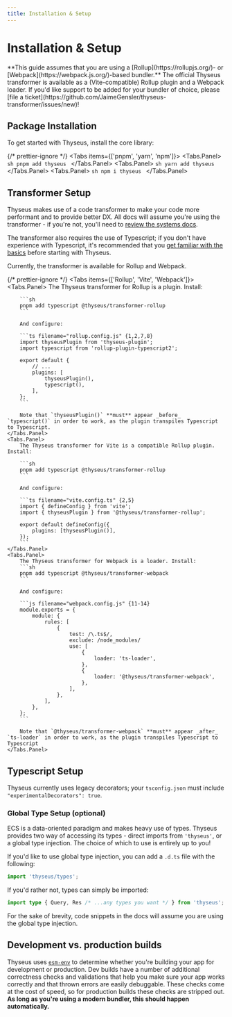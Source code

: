 ```yaml
---
title: Installation & Setup
---
```



# Installation & Setup

<Callout type="note">
	**This guide assumes that you are using a [Rollup](https://rollupjs.org/)-
	or [Webpack](https://webpack.js.org/)-based bundler.** The official Thyseus
	transformer is available as a (Vite-compatible) Rollup plugin and a Webpack
	loader. If you'd like support to be added for your bundler of choice, please
	[file a
	ticket](https://github.com/JaimeGensler/thyseus-transformer/issues/new)!
</Callout>

## Package Installation

To get started with Thyseus, install the core library:

{/* prettier-ignore */}
<Tabs items={['pnpm', 'yarn', 'npm']}>
	<Tabs.Panel>
		```sh
		pnpm add thyseus
		```
	</Tabs.Panel>
	<Tabs.Panel>
		```sh
		yarn add thyseus
		```
	</Tabs.Panel>
	<Tabs.Panel>
		```sh
		npm i thyseus
		```
	</Tabs.Panel>
</Tabs>

## Transformer Setup

Thyseus makes use of a code transformer to make your code more performant and to
provide better DX. All docs will assume you're using the transformer - if you're
not, you'll need to
[review the systems docs](/docs/core_concepts/systems#systems-without-the-transformer).

The transformer also requires the use of Typescript; if you don't have
experience with Typescript, it's recommended that you
[get familiar with the basics](https://www.typescriptlang.org/docs/handbook/typescript-in-5-minutes.html)
before starting with Thyseus.

Currently, the transformer is available for Rollup and Webpack.

{/* prettier-ignore */}
<Tabs items={['Rollup', 'Vite', 'Webpack']}>
	<Tabs.Panel>
		The Thyseus transformer for Rollup is a plugin. Install:

    	```sh
    	pnpm add typescript @thyseus/transformer-rollup
    	```

    	And configure:

    	```ts filename="rollup.config.js" {1,2,7,8}
    	import thyseusPlugin from 'thyseus-plugin';
    	import typescript from 'rollup-plugin-typescript2';

    	export default {
    		// ...
    		plugins: [
    			thyseusPlugin(),
    			typescript(),
    		],
    	};
    	```

    	Note that `thyseusPlugin()` **must** appear _before_ `typescript()` in order to work, as the plugin transpiles Typescript to Typescript.
    </Tabs.Panel>
    <Tabs.Panel>
    	The Thyseus transformer for Vite is a compatible Rollup plugin. Install:

    	```sh
    	pnpm add typescript @thyseus/transformer-rollup
    	```

    	And configure:

    	```ts filename="vite.config.ts" {2,5}
    	import { defineConfig } from 'vite';
    	import { thyseusPlugin } from '@thyseus/transformer-rollup';

    	export default defineConfig({
    		plugins: [thyseusPlugin()],
    	});
    	```
    </Tabs.Panel>
    <Tabs.Panel>
    	The Thyseus transformer for Webpack is a loader. Install:
    	```sh
    	pnpm add typescript @thyseus/transformer-webpack
    	```

    	And configure:

    	```js filename="webpack.config.js" {11-14}
    	module.exports = {
    		module: {
    			rules: [
    				{
    					test: /\.ts$/,
    					exclude: /node_modules/
    					use: [
    						{
    							loader: 'ts-loader',
    						},
    						{
    							loader: '@thyseus/transformer-webpack',
    						},
    					],
    				},
    			],
    		},
    	};
    	```

    	Note that `@thyseus/transformer-webpack` **must** appear _after_ `ts-loader` in order to work, as the plugin transpiles Typescript to Typescript
    </Tabs.Panel>

</Tabs>

## Typescript Setup

Thyseus currently uses legacy decorators; your `tsconfig.json` must include
`"experimentalDecorators": true`.

### Global Type Setup (optional)

ECS is a data-oriented paradigm and makes heavy use of types. Thyseus provides
two way of accessing its types - direct imports from `'thyseus'`, or a global
type injection. The choice of which to use is entirely up to you!

If you'd like to use global type injection, you can add a `.d.ts` file with the
following:

```ts filename="src/thyseusGlobals.d.ts"
import 'thyseus/types';
```

If you'd rather not, types can simply be imported:

```ts
import type { Query, Res /* ...any types you want */ } from 'thyseus';
```

For the sake of brevity, code snippets in the docs will assume you are using the
global type injection.

## Development vs. production builds

Thyseus uses [`esm-env`](https://github.com/benmccann/esm-env) to determine
whether you're building your app for development or production. Dev builds have
a number of additional correctness checks and validations that help you make
sure your app works correctly and that thrown errors are easily debuggable.
These checks come at the cost of speed, so for production builds these checks
are stripped out. **As long as you're using a modern bundler, this should happen
automatically.**
